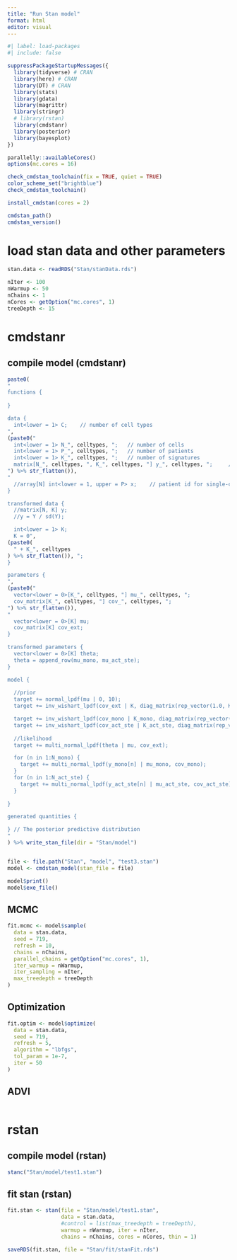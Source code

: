 ```yaml
---
title: "Run Stan model"
format: html
editor: visual
---
```


```r
#| label: load-packages
#| include: false

suppressPackageStartupMessages({
  library(tidyverse) # CRAN
  library(here) # CRAN
  library(DT) # CRAN
  library(stats)
  library(gdata)
  library(magrittr)
  library(stringr)
  # library(rstan)
  library(cmdstanr)
  library(posterior)
  library(bayesplot)
})
```

```r
parallelly::availableCores()
options(mc.cores = 16)
```

```r
check_cmdstan_toolchain(fix = TRUE, quiet = TRUE)
color_scheme_set("brightblue")
check_cmdstan_toolchain()
```

```r
install_cmdstan(cores = 2)
```

```r
cmdstan_path()
cmdstan_version()
```

# load stan data and other parameters
```r
stan.data <- readRDS("Stan/stanData.rds")

nIter <- 100
nWarmup <- 50
nChains <- 1
nCores <- getOption("mc.cores", 1)
treeDepth <- 15
```

# cmdstanr
## compile model (cmdstanr)
```r
paste0(
"
functions {
  
}

data {
  int<lower = 1> C;    // number of cell types
", 
(paste0("
  int<lower = 1> N_", celltypes, ";   // number of cells 
  int<lower = 1> P_", celltypes, ";   // number of patients
  int<lower = 1> K_", celltypes, ";   // number of signatures
  matrix[N_", celltypes, ", K_", celltypes, "] y_", celltypes, ";     // signature loading matrix
") %>% str_flatten()), 
"
  //array[N] int<lower = 1, upper = P> x;    // patient id for single-cells 
}

transformed data {
  //matrix[N, K] y;
  //y = Y / sd(Y);

  int<lower = 1> K;
  K = 0", 
(paste0(
  " + K_", celltypes
) %>% str_flatten()), ";  
}

parameters {
", 
(paste0("
  vector<lower = 0>[K_", celltypes, "] mu_", celltypes, ";
  cov_matrix[K_", celltypes, "] cov_", celltypes, ";
") %>% str_flatten()), 
"
  vector<lower = 0>[K] mu;
  cov_matrix[K] cov_ext;
}

transformed parameters {
  vector<lower = 0>[K] theta;
  theta = append_row(mu_mono, mu_act_ste);
}

model {
  
  //prior 
  target += normal_lpdf(mu | 0, 10);
  target += inv_wishart_lpdf(cov_ext | K, diag_matrix(rep_vector(1.0, K)));

  target += inv_wishart_lpdf(cov_mono | K_mono, diag_matrix(rep_vector(1.0, K_mono)));
  target += inv_wishart_lpdf(cov_act_ste | K_act_ste, diag_matrix(rep_vector(1.0, K_act_ste)));
  
  //likelihood
  target += multi_normal_lpdf(theta | mu, cov_ext); 

  for (n in 1:N_mono) {
	target += multi_normal_lpdf(y_mono[n] | mu_mono, cov_mono);
  }
  for (n in 1:N_act_ste) {
	target += multi_normal_lpdf(y_act_ste[n] | mu_act_ste, cov_act_ste);
  }
  
}

generated quantities {

} // The posterior predictive distribution
"
) %>% write_stan_file(dir = "Stan/model")
```

```r

```

```r
file <- file.path("Stan", "model", "test3.stan")
model <- cmdstan_model(stan_file = file)
```

```r
model$print()
model$exe_file()
```

## MCMC 
```r
fit.mcmc <- model$sample(
  data = stan.data,
  seed = 719,
  refresh = 10,
  chains = nChains,
  parallel_chains = getOption("mc.cores", 1),
  iter_warmup = nWarmup,
  iter_sampling = nIter,
  max_treedepth = treeDepth
)
```

## Optimization
```r
fit.optim <- model$optimize(
  data = stan.data,
  seed = 719,
  refresh = 5,
  algorithm = "lbfgs",
  tol_param = 1e-7,
  iter = 50
)
```

## ADVI
```r

```








# rstan
## compile model (rstan)
```r
stanc("Stan/model/test1.stan")
```

## fit stan (rstan)
```r
fit.stan <- stan(file = "Stan/model/test1.stan",
                 data = stan.data,
                 #control = list(max_treedepth = treeDepth),
                 warmup = nWarmup, iter = nIter,
                 chains = nChains, cores = nCores, thin = 1)
```

```r
saveRDS(fit.stan, file = "Stan/fit/stanFit.rds")
```







